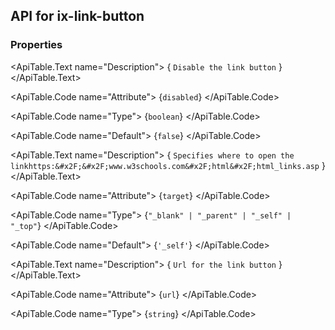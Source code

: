 
## API for ix-link-button

### Properties

<ApiTable id="property-disabled">
  <ApiTable.PropertyHeader name="disabled" singleFramework="">
  </ApiTable.PropertyHeader>

  <ApiTable.Text name="Description">
    { `Disable the link button` }
  </ApiTable.Text>

  <ApiTable.Code name="Attribute">
    {`disabled`}
  </ApiTable.Code>

  <ApiTable.Code name="Type">
   {`boolean`}
  </ApiTable.Code>

  <ApiTable.Code name="Default">
    {`false`}
  </ApiTable.Code>

</ApiTable>
<ApiTable id="property-target">
  <ApiTable.PropertyHeader name="target" singleFramework="">
  </ApiTable.PropertyHeader>

  <ApiTable.Text name="Description">
    { `Specifies where to open the linkhttps:&#x2F;&#x2F;www.w3schools.com&#x2F;html&#x2F;html_links.asp` }
  </ApiTable.Text>

  <ApiTable.Code name="Attribute">
    {`target`}
  </ApiTable.Code>

  <ApiTable.Code name="Type">
   {`"_blank" | "_parent" | "_self" | "_top"`}
  </ApiTable.Code>

  <ApiTable.Code name="Default">
    {`'_self'`}
  </ApiTable.Code>

</ApiTable>
<ApiTable id="property-url">
  <ApiTable.PropertyHeader name="url" singleFramework="">
  </ApiTable.PropertyHeader>

  <ApiTable.Text name="Description">
    { `Url for the link button` }
  </ApiTable.Text>

  <ApiTable.Code name="Attribute">
    {`url`}
  </ApiTable.Code>

  <ApiTable.Code name="Type">
   {`string`}
  </ApiTable.Code>


</ApiTable>



